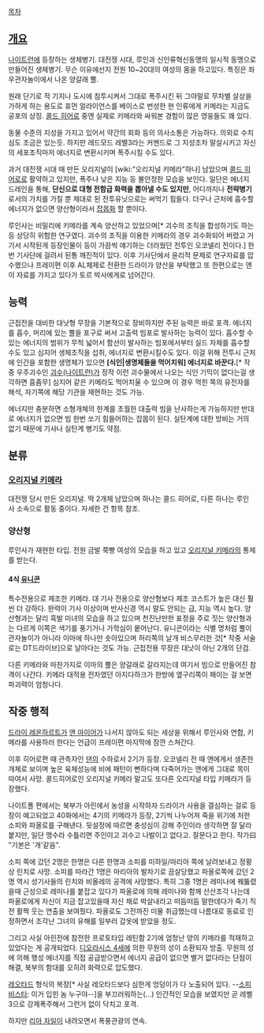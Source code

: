 [[목차]]
== [[개요]] ==
[[나이트런]]에 등장하는 생체병기. 대전쟁 시대, 루인과 신인류혁신동맹의 일시적 동맹으로 만들어진 생체병기. 무슨 이유에선지 전원 10~20대의 여성의 몸을 하고있다. 특징은 좌우관자놀이에서 나온 양갈래 뿔. 

원래 단기로 적 기지나 도시에 침투시켜서 그대로 폭주시킨 뒤 그야말로 무차별 살상을 가하게 하는 용도로 휴먼 얼라이언스를 베이스로 번성한 현 인류에게 키메라는 지금도 공포의 상징. [[콜드 히어로]] 중엔 실제로 키메라와 싸워본 경험이 많은 영웅들도 꽤 있다. 

동물 수준의 지성을 가지고 있어서 약간의 회화 등의 의사소통은 가능하다. 의외로 수치심도 조금은 있는듯. 하지만 레드모드 레벨3라는 커멘드로 그 지성조차 말살시키고 자신의 세포조직마저 에너지로 변환시키며 폭주시킬 수도 있다.

과거 대전쟁 시대 때 만든 오리지널이 [wiki:"오리지널 키메라"하나] 남았으며 [[콜드 히어로]]로 활약하고 있지만, 폭주나 낮은 지능 등 불안정한 모습을 보인다. 일단은 에너지 드레인을 통해, '''단신으로 대형 전함급 화력을 뽑아낼 수도 있지만''', 어디까지나 '''전략병기'''로서의 가치를 가질 뿐 제대로 된 전투유닛으로는 써먹기 힘들다. 더구나 근처에 흡수할 에너지가 없으면 양산형이라서 [[잡몹]]화 할 뿐이다.

루인사는 비밀리에 키메라를 계속 양산하고 있었으며[* 괴수의 조직을 합성하기도 하는 등 상당히 위험한 연구였다. 괴수의 조직을 이용한 키메라의 경우 괴수화되어 버렸고 거기서 시작된게 등장인물이 등이 가끔씩 얘기하는 더러웠던 전투인 오코넬리 전이다.] 한번 기사단에 걸려서 된통 깨진적이 있다. 이후 기사단에서 윤리적 문제로 연구자료를 압수했으나 프레이편 이후 AL체제로 전환한 드라이가 양산을 부탁했고 또 한편으로는 앤이 자료를 가지고 있다가 토르 박사에게로 넘어간다.

== 능력 ==
근접전을 대비한 대낫형 무장을 기본적으로 장비하지만 주된 능력은 바로 포격. 에너지를 흡수, 머리에 있는 뿔을 포구로 써서 고출력 빔포로 발사하는 능력이 있다. 흡수할 수 있는 에너지의 범위가 무척 넓어서 함선이 발사하는 빔포에서부터 실드 자체를 흡수할 수도 있고 심지어 생체조직을 섭취, 에너지로 변환시킬수도 있다. 이걸 위해 전투시 근처에 인간을 포함한 생명체가 있으면 '''[식인|생명체들을 먹어치워] 에너지로 바꾼다.'''[* 작중 우주괴수인 [[괴수(나이트런)]]가 정작 이런 괴수물에서 나오는 식인 기믹이 없다는걸 생각하면 흠좀무] 심지어 같은 키메라도 먹어치울 수 있으며 이 경우 먹힌 쪽의 유전자를 해석, 자기쪽에 해당 기관을 재현하는 것도 가능. 

에너지만 충분하면 소형개체의 한계를 초월한 대출력 빔을 난사하는게 가능하지만 반대로 에너지가 없으면 빔 한번 쏘기 힘들어하는 잡몹이 된다. 실탄계에 대한 방비는 거의 없기 때문에 기사나 실탄계 병기도 약점.

== 분류 ==
=== [[오리지널 키메라]] ===
대전쟁 당시 만든 오리지널. 딱 2개체 남았으며 하나는 콜드 히어로, 다른 하나는 루인 사 소속으로 활동 중이다. 자세한 건 항목 참조.

=== 양산형 ===
루인사가 재현한 타입. 전원 금발 쭉빵 여성의 모습을 하고 있고 [[오리지널 키메라]]의 통제를 받는다.

==== 4식 [[유니콘]] ====
특수전용으로 제조한 키메라. 대 기사 전용으로 양산형보다 제조 코스트가 높은 대신 훨씬 더 강하다. 완력이 기사 이상이며 반사신경 역시 말도 안되는 급, 지능 역시 높다. 양산형과는 달리 흑발 미녀의 모습을 하고 있으며 천진난만한 표정을 주로 짓는 양산형과는 다르게 이쪽은 색기를 풍기거나 가학심이 뭍어난다. 유니콘이라는 식별 명처럼 뿔이 관자놀이가 아니라 이마에 하나만 솟아있으며 허리쪽의 날개 비스무리한 것[* 작중 서술로는 DT드라이브]으로 날아다는 것도 가능. 근접전용 무장은 대낫이 아닌 2개의 단검.

다른 키메라와 마찬가지로 이마의 뿔은 양갈래로 갈라지는데 여기서 빔으로 만들어진 참격이 나간다. 키메라 대적용 전차였던 아지다하크가 한방에 옆구리쪽이 패이는 걸 보면 파괴력이 엄청나다.

== 작중 행적 ==
[[드라이 레온하르트]]가 [[앤 마이어]]가 나서지 않아도 되는 세상을 위해서 루인사와 연합, 키메라를 사용하러 한다는 언급이 프레이편 마지막에 잠깐 스쳐간다.

이후 히어로편 때 관측자인 [[댄]]의 수하로서 2기가 등장. 오코넬리 전 때 앤에게서 생존한 개체로 보이며 높은 육체성능에 비에 패턴이 뻔하다며 다죽어가는 앤에게 그대로 목이 따여서 사망. 콜드히어로인 오리지널 키메라 말고도 또다른 오리지널 타입 키메라가 등장했다.

나이트폴 편에서는 북부가 아린에서 농성을 시작하자 드라이가 사용을 결심하는 걸로 등장이 예고되었고 40화에서는 4기의 키메라가 등장, 2기씩 나누어져 죽을 위기에 처한 소피와 파올로를 구해낸다. 뒷설정에 따르면 충성심이 강해 주인이라 생각하면 잘 달라붙지만, 일단 맹수라 수틀리면 주인이고 괴수고 나발이고 없다고. 잘문다고 한다. 작가曰 "기본은 '개'같음".

소피 쪽에 갔던 2명은 한명은 다른 한명과 소피를 미하일/마리아 쪽에 날려보내고 정황상 린치로 사망. 소피를 따라간 1명은 마리아의 발차기로 끔살당했고 파올로쪽에 갔던 2명 역시 성기사들의 린치와 비올레의 공격에 사망했다. 특히 그중 1명은 레미나에 꿰뚫렸을때 근성으로 레미나를 붙잡고 있다가 파올로에 의해 레미나와 함께 산산조각 나는데 파올로에게 자신이 지금 잡고있을때 자신 채로 박살내라고 떠듬떠듬 말한데다가 죽기 직전 활짝 웃는 연출을 보여줬다. 파올로도 그전까진 미물 취급했는데 나름대로 동료로 인정하면서 조각난 그녀의 유해를 일부러 갑옷에 받았을 정도.

그리고 사실 아린전에 참전한 프로토타입 레틴함 2기에 엄청난 양의 키메라를 적재하고 있었다는 게 공개되었다. [[디오라시스 4세]]에 의한 무원의 성이 소환되자 방출. 무원의 성에 의해 행성 에너지를 직접 공급받으면서 에너지 공급이 없으면 별거 없다라는 단점이 해결, 북부의 함대를 오히려 화력으로 압도했다.

[[레오타드]] 형식의 복장[* 사실 레오타드보다 심한게 엉덩이가 다 노출되어 있다. --[[소피 비스타]]: 이거 입힌 놈 누구야--]을 부끄러워하는(...) 인간적인 모습을 보였지만 곧 레벨3으로 강제폭주해서 그런거 없이 닥치고 포격.

하지만 [[리아 자일]]이 내려오면서 폭풍관광의 연속. 
